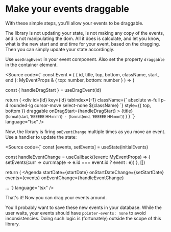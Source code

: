 
<Meta title="Drag And Resize/Drag" />

# Make your events draggable

With these simple steps, you'll allow your events to be draggable.

The library is not updating your state, is not making any copy of the events, and is not manipulating the dom. All it does is calculate, and let you know, what is 
the new start and end time for your event, based on the dragging. Then you can simply update your state accordingly.

<Canvas of={DragOnly} />

Use `useDragEvent` in your event component. Also set the property `draggable` in the container element.

<Source
  code={`
const Event = (
  { id, title, top, bottom, className, start, end }: MyEventProps & { top: number, bottom: number }
) => {

  const { handleDragStart } = useDragEvent(id)

  return (
    <div
      id={id}
      key={id}
      tabIndex={-1}
      className={\`
        absolute w-full p-4 rounded-lg cursor-move select-none \${className}
      \`}
      style={{ top, bottom }}
      draggable
      onDragStart={handleDragStart}
    >
      {title}
      <br />
      <small>
        {format(start, 'EEEEEE HH:mm')}
        &nbsp;-&nbsp;
        {format(end, 'EEEEEE HH:mm')}
      </small>
    </div>
  )
}
  `}
  language="tsx"
/>

Now, the library is firing `onEventChange` multiple times as you move an event. Use a handler to update the state:

<Source
  code={`
const [events, setEvents] = useState(initialEvents)

const handleEventChange = useCallback((event: MyEventProps) => {
  setEvents(curr => curr.map(e => e.id === event.id ? event : e))
}, [])

return (
  <Agenda
    startDate={startDate}
    onStartDateChange={setStartDate}
    events={events}
    onEventChange={handleEventChange}
  >
  ...
  `}
  language="tsx"
/>

That's it! Now you can drag your events around.

You'll probably want to save these new events in your database. While the user waits, your events should have `pointer-events: none` to avoid inconsistencies.
Doing such logic is (fortunately) outside the scope of this library.